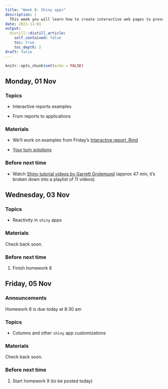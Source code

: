 ```yaml
---
title: "Week 8: Shiny apps"
description: |
  This week you will learn how to create interactive web pages to present your results to the world. These interactive web pages can be created using the shiny package, and only require you to know R—they write the javascript in the background!
date: 2021-11-01
output:
  distill::distill_article:
    self_contained: false
    toc: true
    toc_depth: 2
draft: false
---
```



```r
knitr::opts_chunk$set(echo = FALSE)
```


## Monday, 01 Nov

### Topics

- Interactive reports examples

- From reports to applications

### Materials

- We'll work on examples from Friday's [Interactive report .Rmd](https://stat220-fa21.github.io/class_materials/slides/17-shiny-reports.Rmd)

- [Your turn solutions](https://stat220-fa21.github.io/class_materials/activities/19-soln-shiny-reports.pdf)

<!-- [Collaborative notes](https://docs.google.com/document/d/19x2SGPX-A0TUBjH1bp00HthKAbTgwOCxpUlPZQRjuUM/edit?usp=sharing) -->


### Before next time

- Watch [Shiny tutorial videos by Garrett Grolemund](https://carleton.hosted.panopto.com/Panopto/Pages/Viewer.aspx?pid=0361538c-7dee-42e1-aeb8-add3002157a8) (approx 47 min, it's broken down into a playlist of 11 videos)


## Wednesday, 03 Nov


### Topics

- Reactivity in `shiny` apps


### Materials

Check back soon.

<!-- [Collaborative notes](https://docs.google.com/document/d/1boLryssImO3oVl64MFSDdqeUU5DnSUqXhS1O82rL19o/edit?usp=sharing) -->


### Before next time

1. Finish homework 8



## Friday, 05 Nov

### Announcements

Homework 8 is due today at 8:30 am



### Topics

- Columns and other `shiny` app customizations


### Materials

Check back soon.

<!-- [Collaborative notes](https://docs.google.com/document/d/1yeMQDYdLoIorweR5hDiue9IdlDrgmK1cu-YYYiglCkE/edit?usp=sharing) -->

### Before next time

1. Start homework 9 (to be posted today)

